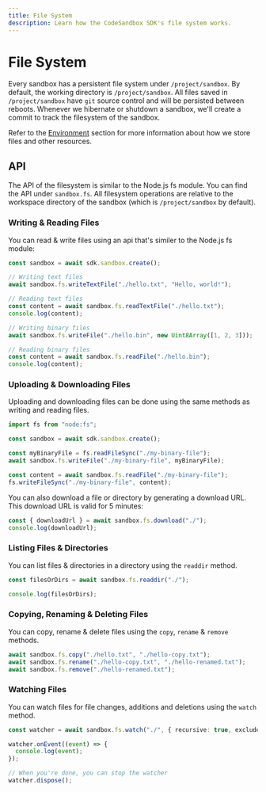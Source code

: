 ```yaml
---
title: File System
description: Learn how the CodeSandbox SDK's file system works.
---
```


# File System

Every sandbox has a persistent file system under `/project/sandbox`. By default, the working directory is `/project/sandbox`. All files saved in `/project/sandbox` have `git` source control and will be persisted between reboots. Whenever we hibernate or shutdown a sandbox, we'll create a commit to track the filesystem of the sandbox.

Refer to the [Environment](/sdk/environment) section for more information about how we store files and other resources.

## API

The API of the filesystem is similar to the Node.js fs module. You can find the API under `sandbox.fs`. All filesystem
operations are relative to the workspace directory of the sandbox (which is `/project/sandbox` by default).

### Writing & Reading Files

You can read & write files using an api that's similer to the Node.js fs module:

```ts
const sandbox = await sdk.sandbox.create();

// Writing text files
await sandbox.fs.writeTextFile("./hello.txt", "Hello, world!");

// Reading text files
const content = await sandbox.fs.readTextFile("./hello.txt");
console.log(content);

// Writing binary files
await sandbox.fs.writeFile("./hello.bin", new Uint8Array([1, 2, 3]));

// Reading binary files
const content = await sandbox.fs.readFile("./hello.bin");
console.log(content);
```

### Uploading & Downloading Files

Uploading and downloading files can be done using the same methods as writing and reading files.

```ts
import fs from "node:fs";

const sandbox = await sdk.sandbox.create();

const myBinaryFile = fs.readFileSync("./my-binary-file");
await sandbox.fs.writeFile("./my-binary-file", myBinaryFile);

const content = await sandbox.fs.readFile("./my-binary-file");
fs.writeFileSync("./my-binary-file", content);
```

You can also download a file or directory by generating a download URL. This download URL is valid for 5 minutes:

```ts
const { downloadUrl } = await sandbox.fs.download("./");
console.log(downloadUrl);
```

### Listing Files & Directories

You can list files & directories in a directory using the `readdir` method.

```ts
const filesOrDirs = await sandbox.fs.readdir("./");

console.log(filesOrDirs);
```

### Copying, Renaming & Deleting Files

You can copy, rename & delete files using the `copy`, `rename` & `remove` methods.

```ts
await sandbox.fs.copy("./hello.txt", "./hello-copy.txt");
await sandbox.fs.rename("./hello-copy.txt", "./hello-renamed.txt");
await sandbox.fs.remove("./hello-renamed.txt");
```

### Watching Files

You can watch files for file changes, additions and deletions using the `watch` method.

```ts
const watcher = await sandbox.fs.watch("./", { recursive: true, excludes: [".git"] });

watcher.onEvent((event) => {
  console.log(event);
});

// When you're done, you can stop the watcher
watcher.dispose();
```
